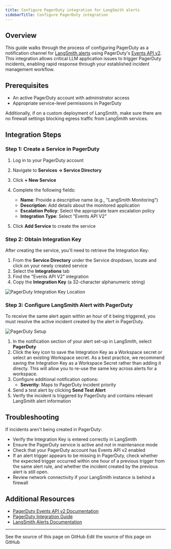 ```yaml
---
title: Configure PagerDuty integration for LangSmith alerts
sidebarTitle: Configure PagerDuty integration
---
```


## Overview

This guide walks through the process of configuring PagerDuty as a notification channel for [LangSmith alerts](/langsmith/alerts) using PagerDuty's [Events API v2](https://developer.pagerduty.com/docs/events-api-v2-overview). This integration allows critical LLM application issues to trigger PagerDuty incidents, enabling rapid response through your established incident management workflow.

## Prerequisites

* An active PagerDuty account with administrator access
* Appropriate service-level permissions in PagerDuty

Additionally, if on a custom deployment of LangSmith, make sure there are no firewall settings blocking egress traffic from LangSmith services.

## Integration Steps

### Step 1: Create a Service in PagerDuty

1. Log in to your PagerDuty account

2. Navigate to **Services → Service Directory**

3. Click **+ New Service**

4. Complete the following fields:

   * **Name**: Provide a descriptive name (e.g., "LangSmith Monitoring")
   * **Description**: Add details about the monitored application
   * **Escalation Policy**: Select the appropriate team escalation policy
   * **Integration Type**: Select "Events API V2"

5. Click **Add Service** to create the service

### Step 2: Obtain Integration Key

After creating the service, you'll need to retrieve the Integration Key:

1. From the **Service Directory** under the Service dropdown, locate and click on your newly created service
2. Select the **Integrations** tab
3. Find the "Events API V2" integration
4. Copy the **Integration Key** (a 32-character alphanumeric string)

![PagerDuty Integration Key Location](/langsmith/images/pager-duty.png)

### Step 3: Configure LangSmith Alert with PagerDuty

<Info>
To receive the same alert again within an hour of it being triggered, you must resolve the active incident created by the alert in PagerDuty.
</Info>

![PagerDuty Setup](/langsmith/images/pagerduty-setup.png)

1. In the notification section of your alert set-up in LangSmith, select **PagerDuty**
2. Click the key icon to save the Integration Key as a Workspace secret or select an existing Workspace secret. As a best practice, we recommend saving the Integration Key as a Workspace Secret rather than adding it directy. This will allow you to re-use the same key across alerts for a workspace.
3. Configure additional notification options:
   * **Severity**: Maps to PagerDuty incident priority
4. Send a test alert by clicking **Send Test Alert**
5. Verify the incident is triggered by PagerDuty and contains relevant LangSmith alert information

## Troubleshooting

If incidents aren't being created in PagerDuty:

* Verify the Integration Key is entered correctly in LangSmith
* Ensure the PagerDuty service is active and not in maintenance mode
* Check that your PagerDuty account has Events API v2 enabled
* If an alert trigger appears to be missing in PagerDuty, check whether the expected trigger occurred within one hour of a previous trigger from the same alert rule, and whether the incident created by the previous alert is still open.
* Review network connectivity if your LangSmith instance is behind a firewall

## Additional Resources

* [PagerDuty Events API v2 Documentation](https://developer.pagerduty.com/docs/events-api-v2/overview/)
* [PagerDuty Integration Guide](https://support.pagerduty.com/docs/services-and-integrations)
* [LangSmith Alerts Documentation](/langsmith/alerts)

---

<CardGroup cols={2}>
  <Card title="View Source" icon="eye" href="https://github.com/langchain-ai/docs/blob/main/src/langsmith/alerts-pagerduty.mdx">
    See the source of this page on GitHub
  </Card>
  <Card title="Edit Source" icon="pen-to-square" href="https://github.com/langchain-ai/docs/edit/main/src/langsmith/alerts-pagerduty.mdx">
    Edit the source of this page on GitHub
  </Card>
</CardGroup>
